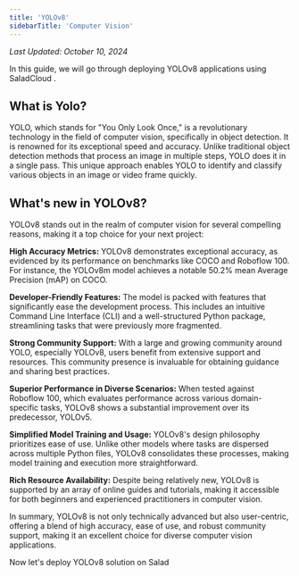 ```yaml
---
title: 'YOLOv8'
sidebarTitle: 'Computer Vision'
---
```


_Last Updated: October 10, 2024_

In this guide, we will go through deploying YOLOv8 applications using SaladCloud .

## **What is Yolo?**

YOLO, which stands for "You Only Look Once," is a revolutionary technology in the field of computer vision, specifically
in object detection. It is renowned for its exceptional speed and accuracy. Unlike traditional object detection methods
that process an image in multiple steps, YOLO does it in a single pass. This unique approach enables YOLO to identify
and classify various objects in an image or video frame quickly.

## **What's new in YOLOv8?**

YOLOv8 stands out in the realm of computer vision for several compelling reasons, making it a top choice for your next
project:

**High Accuracy Metrics:** YOLOv8 demonstrates exceptional accuracy, as evidenced by its performance on benchmarks like
COCO and Roboflow 100. For instance, the YOLOv8m model achieves a notable 50.2% mean Average Precision (mAP) on COCO.

**Developer-Friendly Features:** The model is packed with features that significantly ease the development process. This
includes an intuitive Command Line Interface (CLI) and a well-structured Python package, streamlining tasks that were
previously more fragmented.

**Strong Community Support:** With a large and growing community around YOLO, especially YOLOv8, users benefit from
extensive support and resources. This community presence is invaluable for obtaining guidance and sharing best
practices.

**Superior Performance in Diverse Scenarios:** When tested against Roboflow 100, which evaluates performance across
various domain-specific tasks, YOLOv8 shows a substantial improvement over its predecessor, YOLOv5.

**Simplified Model Training and Usage:** YOLOv8's design philosophy prioritizes ease of use. Unlike other models where
tasks are dispersed across multiple Python files, YOLOv8 consolidates these processes, making model training and
execution more straightforward.

**Rich Resource Availability:** Despite being relatively new, YOLOv8 is supported by an array of online guides and
tutorials, making it accessible for both beginners and experienced practitioners in computer vision.

In summary, YOLOv8 is not only technically advanced but also user-centric, offering a blend of high accuracy, ease of
use, and robust community support, making it an excellent choice for diverse computer vision applications.

Now let's deploy YOLOv8 solution on Salad
